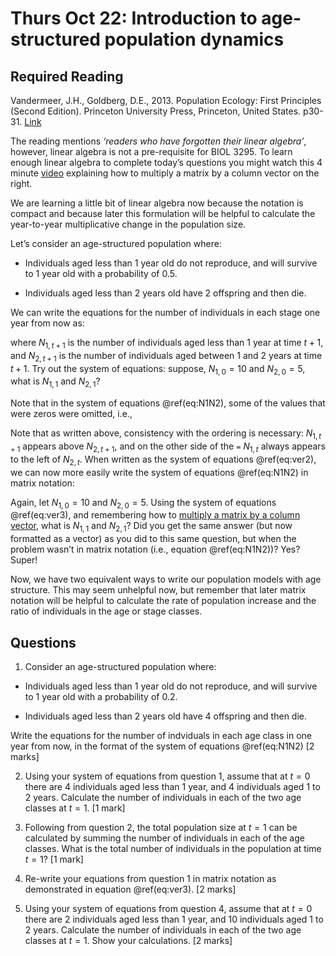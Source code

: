 # Thurs Oct 22: Introduction to age-structured population dynamics

## Required Reading
Vandermeer, J.H., Goldberg, D.E., 2013. Population Ecology: First Principles (Second Edition). Princeton University Press, Princeton, United States. p30-31. [Link](https://ebookcentral-proquest-com.qe2a-proxy.mun.ca/lib/mun/detail.action?docID=1205619)

The reading mentions _'readers who have forgotten their linear algebra'_, however, linear algebra is not a pre-requisite for BIOL 3295. To learn enough linear algebra to complete today's questions you might watch this 4 minute [video](https://www.youtube.com/watch?v=Awcj447pYuk) explaining how to multiply a matrix by a column vector on the right.

We are learning a little bit of linear algebra now because the notation is compact and because later this formulation will be helpful to calculate the year-to-year multiplicative change in the population size.

Let's consider an age-structured population where:

- Individuals aged less than 1 year old do not reproduce, and will survive to 1 year old with a probability of 0.5.

- Individuals aged less than 2 years old have 2 offspring and then die.

We can write the equations for the number of individuals in each stage one year from now as:

\begin{eqnarray}
N_{1,t+1} & = & 2 N_{2,t}, \nonumber \\
N_{2,t+1} & = & 0.5 N_{1,t}, 
 (\#eq:N1N2)
\end{eqnarray}

where $N_{1,t+1}$ is the number of individuals aged less than 1 year at time $t+1$, and $N_{2,t+1}$ is the number of individuals aged between 1 and 2 years at time $t+1$. Try out the system of equations: suppose, $N_{1,0} = 10$ and $N_{2,0} = 5$, what is $N_{1,1}$ and $N_{2,1}$?

Note that in the system of equations \@ref(eq:N1N2), some of the values that were zeros were omitted, i.e.,

\begin{eqnarray}
N_{1,t+1} & = & 0 N_{1,t} + 2 N_{2,t}, \nonumber \\
N_{2,t+1} & = & 0.5 N_{1,t} + 0 N_{2,t},
 (\#eq:ver2)
\end{eqnarray}

Note that as written above, consistency with the ordering is necessary: $N_{1,t+1}$ appears above $N_{2,t+1}$, and on the other side of the `=` $N_{1,t}$ always appears to the left of $N_{2,t}$. When written as the system of equations \@ref(eq:ver2), we can now more easily write the system of equations \@ref(eq:N1N2) in matrix notation:

\begin{equation}
\left[
\begin{array}{c}
N_{1,t+1}\\
N_{2,t+1}\\
\end{array}
\right]
=
\left[
\begin{array}{cc}
0 & 2\\
0.5 & 0\\
\end{array}
\right]
\left[
\begin{array}{c}
N_{1,t}\\
N_{2,t}\\
\end{array}
\right]
(\#eq:ver3)
\end{equation}

Again, let $N_{1,0} = 10$ and $N_{2,0} = 5$. Using the system of equations \@ref(eq:ver3), and remembering how to [multiply a matrix by a column vector](https://www.youtube.com/watch?v=Awcj447pYuk), what is $N_{1,1}$ and $N_{2,1}$? Did you get the same answer (but now formatted as a vector) as you did to this same question, but when the problem wasn't in matrix notation (i.e., equation \@ref(eq:N1N2))? Yes? Super!

Now, we have two equivalent ways to write our population models with age structure. This may seem unhelpful now, but remember that later matrix notation will be helpful to calculate the rate of population increase and the ratio of individuals in the age or stage classes.

## Questions
1. Consider an age-structured population where:

- Individuals aged less than 1 year old do not reproduce, and will survive to 1 year old with a probability of 0.2.

- Individuals aged less than 2 years old have 4 offspring and then die.

Write the equations for the number of indviduals in each age class in one year from now, in the format of the system of equations \@ref(eq:N1N2) [2 marks]

2. Using your system of equations from question 1, assume that at $t=0$ there are 4 individuals aged less than 1 year, and 4 individuals aged 1 to 2 years. Calculate the number of individuals in each of the two age classes at $t=1$. [1 mark]

3. Following from question 2, the total population size at $t=1$ can be calculated by summing the number of individuals in each of the age classes. What is the total number of individuals in the population at time $t=1$? [1 mark]

4. Re-write your equations from question 1 in matrix notation as demonstrated in equation \@ref(eq:ver3). [2 marks]

5. Using your system of equations from question 4, assume that at $t=0$ there are 2 individuals aged less than 1 year, and 10 individuals aged 1 to 2 years. Calculate the number of individuals in each of the two age classes at $t=1$. Show your calculations. [2 marks]
